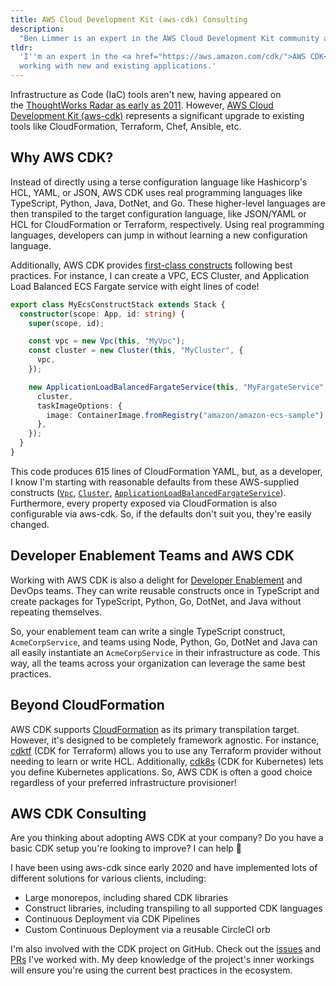 ```yaml
---
title: AWS Cloud Development Kit (aws-cdk) Consulting
description:
  "Ben Limmer is an expert in the AWS Cloud Development Kit community and provides AWS CDK consulting services."
tldr:
  'I''m an expert in the <a href="https://aws.amazon.com/cdk/">AWS CDK</a> ecosystem, with a breadth of experience
  working with new and existing applications.'
---
```


Infrastructure as Code (IaC) tools aren't new, having appeared on
the [ThoughtWorks Radar as early as 2011](https://www.thoughtworks.com/radar/techniques/infrastructure-as-code).
However, [AWS Cloud Development Kit (aws-cdk)](https://aws.amazon.com/cdk/) represents a significant upgrade to existing
tools like CloudFormation, Terraform, Chef, Ansible, etc.

## Why AWS CDK?

Instead of directly using a terse configuration language like Hashicorp's HCL, YAML, or JSON, AWS CDK uses real
programming languages like TypeScript, Python, Java, DotNet, and Go. These higher-level languages are then transpiled to
the target configuration language, like JSON/YAML or HCL for CloudFormation or Terraform, respectively. Using real
programming languages, developers can jump in without learning a new configuration language.

Additionally, AWS CDK
provides [first-class constructs](https://docs.aws.amazon.com/cdk/v2/guide/constructs.html#constructs_using) following
best practices. For instance, I can create a VPC, ECS Cluster, and Application Load Balanced ECS Fargate service with
eight lines of code!

```typescript
export class MyEcsConstructStack extends Stack {
  constructor(scope: App, id: string) {
    super(scope, id);

    const vpc = new Vpc(this, "MyVpc");
    const cluster = new Cluster(this, "MyCluster", {
      vpc,
    });

    new ApplicationLoadBalancedFargateService(this, "MyFargateService", {
      cluster,
      taskImageOptions: {
        image: ContainerImage.fromRegistry("amazon/amazon-ecs-sample"),
      },
    });
  }
}
```

This code produces 615 lines of CloudFormation YAML, but, as a developer, I know I'm starting with reasonable defaults
from these AWS-supplied constructs
([`Vpc`](https://docs.aws.amazon.com/cdk/api/v2/docs/aws-cdk-lib.aws_ec2-readme.html#vpc),
[`Cluster`](https://docs.aws.amazon.com/cdk/api/v2/docs/aws-cdk-lib.aws_ecs-readme.html#clusters),
[`ApplicationLoadBalancedFargateService`](https://docs.aws.amazon.com/cdk/api/v2/docs/aws-cdk-lib.aws_ecs_patterns-readme.html#application-load-balanced-services)).
Furthermore, every property exposed via CloudFormation is also configurable via aws-cdk. So, if the defaults don't suit
you, they're easily changed.

## Developer Enablement Teams and AWS CDK

Working with AWS CDK is also a delight for [Developer Enablement](/freelance) and DevOps teams. They can write reusable
constructs once in TypeScript and create packages for TypeScript, Python, Go, DotNet, and Java without repeating
themselves.

So, your enablement team can write a single TypeScript construct, `AcmeCorpService`, and teams using Node, Python, Go,
DotNet and Java can all easily instantiate an `AcmeCorpService` in their infrastructure as code. This way, all the teams
across your organization can leverage the same best practices.

## Beyond CloudFormation

AWS CDK supports [CloudFormation](https://aws.amazon.com/cloudformation/) as its primary transpilation target. However,
it's designed to be completely framework agnostic. For instance, [cdktf](https://www.terraform.io/cdktf) (CDK for
Terraform) allows you to use any Terraform provider without needing to learn or write HCL. Additionally,
[cdk8s](https://cdk8s.io/) (CDK for Kubernetes) lets you define Kubernetes applications. So, AWS CDK is often a good
choice regardless of your preferred infrastructure provisioner!

## AWS CDK Consulting

Are you thinking about adopting AWS CDK at your company? Do you have a basic CDK setup you're looking to improve? I can
help 🙂

I have been using aws-cdk since early 2020 and have implemented lots of different solutions for various clients,
including:

- Large monorepos, including shared CDK libraries
- Construct libraries, including transpiling to all supported CDK languages
- Continuous Deployment via CDK Pipelines
- Custom Continuous Deployment via a reusable CircleCI orb

I'm also involved with the CDK project on GitHub. Check out the
[issues](https://github.com/aws/aws-cdk/issues?q=is%3Aissue+author%3Ablimmer+sort%3Aupdated-desc+) and
[PRs](https://github.com/aws/aws-cdk/pulls?q=is%3Apr+author%3Ablimmer) I've worked with. My deep knowledge of the
project's inner workings will ensure you're using the current best practices in the ecosystem.
